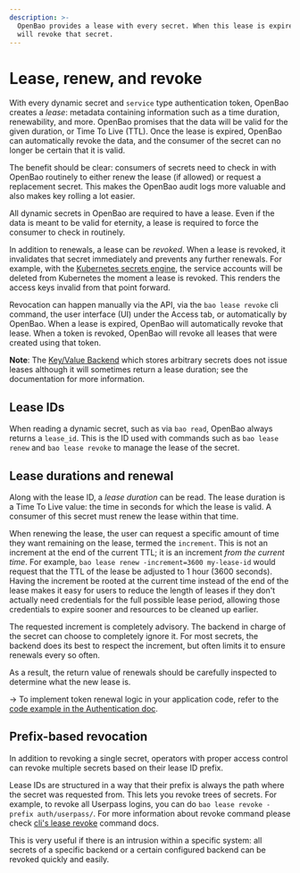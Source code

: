 ```yaml
---
description: >-
  OpenBao provides a lease with every secret. When this lease is expired, OpenBao
  will revoke that secret.
---
```


# Lease, renew, and revoke

With every dynamic secret and `service` type authentication token, OpenBao
creates a _lease_: metadata containing information such as a time duration,
renewability, and more. OpenBao promises that the data will be valid for the
given duration, or Time To Live (TTL). Once the lease is expired, OpenBao can
automatically revoke the data, and the consumer of the secret can no longer be
certain that it is valid.

The benefit should be clear: consumers of secrets need to check in with
OpenBao routinely to either renew the lease (if allowed) or request a
replacement secret. This makes the OpenBao audit logs more valuable and
also makes key rolling a lot easier.

All dynamic secrets in OpenBao are required to have a lease. Even if the data is
meant to be valid for eternity, a lease is required to force the consumer
to check in routinely.

In addition to renewals, a lease can be _revoked_. When a lease is revoked, it
invalidates that secret immediately and prevents any further renewals. For
example, with the [Kubernetes secrets engine](/docs/secrets/kubernetes), the
service accounts will be deleted from Kubernetes the moment a lease is revoked. This
renders the access keys invalid from that point forward.

Revocation can happen manually via the API, via the `bao lease revoke` cli command,
the user interface (UI) under the Access tab, or automatically by OpenBao. When a lease
is expired, OpenBao will automatically revoke that lease. When a token is revoked,
OpenBao will revoke all leases that were created using that token.

**Note**: The [Key/Value Backend](/docs/secrets/kv) which stores
arbitrary secrets does not issue leases although it will sometimes return a
lease duration; see the documentation for more information.

## Lease IDs

When reading a dynamic secret, such as via `bao read`, OpenBao always returns a
`lease_id`. This is the ID used with commands such as `bao lease renew` and `bao lease revoke` to manage the lease of the secret.

## Lease durations and renewal

Along with the lease ID, a _lease duration_ can be read. The lease duration is
a Time To Live value: the time in seconds for which the lease is valid. A
consumer of this secret must renew the lease within that time.

When renewing the lease, the user can request a specific amount of time they
want remaining on the lease, termed the `increment`. This is not an increment
at the end of the current TTL; it is an increment _from the current time_. For
example, `bao lease renew -increment=3600 my-lease-id` would request that the TTL of the lease
be adjusted to 1 hour (3600 seconds). Having the increment be rooted at the
current time instead of the end of the lease makes it easy for users to reduce
the length of leases if they don't actually need credentials for the full
possible lease period, allowing those credentials to expire sooner and
resources to be cleaned up earlier.

The requested increment is completely advisory. The backend in charge of the
secret can choose to completely ignore it. For most secrets, the backend does
its best to respect the increment, but often limits it to ensure renewals every
so often.

As a result, the return value of renewals should be carefully inspected to
determine what the new lease is.


-> To implement token renewal logic in your application code, refer to the [code example in the Authentication doc](/docs/concepts/auth#code-example).

## Prefix-based revocation

In addition to revoking a single secret, operators with proper access control
can revoke multiple secrets based on their lease ID prefix.

Lease IDs are structured in a way that their prefix is always the path where
the secret was requested from. This lets you revoke trees of secrets. For
example, to revoke all Userpass logins, you can do `bao lease revoke -prefix auth/userpass/`.
For more information about revoke command please check
[cli's lease revoke](/docs/commands/lease/revoke#lease-revoke)
command docs.

This is very useful if there is an intrusion within a specific system: all
secrets of a specific backend or a certain configured backend can be revoked
quickly and easily.

